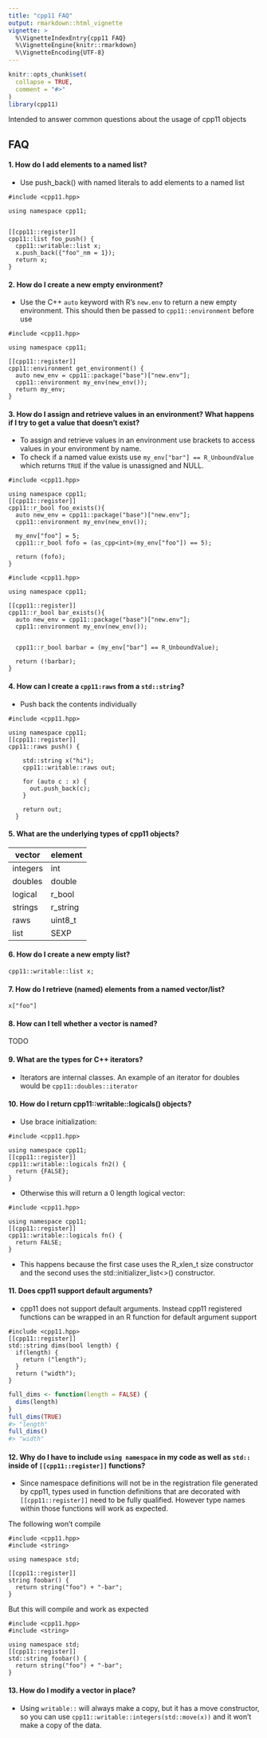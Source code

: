 ```yaml
---
title: "cpp11 FAQ"
output: rmarkdown::html_vignette
vignette: >
  %\VignetteIndexEntry{cpp11 FAQ}
  %\VignetteEngine{knitr::rmarkdown}
  %\VignetteEncoding{UTF-8}
---
```


```r
knitr::opts_chunk$set(
  collapse = TRUE,
  comment = "#>"
)
library(cpp11)
```

Intended to answer common questions about the usage of cpp11 objects

## FAQ

#### 1. How do I add elements to a named list?

  * Use push_back() with named literals to add elements to a named list
  
```cpp11
#include <cpp11.hpp>

using namespace cpp11;


[[cpp11::register]]
cpp11::list foo_push() {
  cpp11::writable::list x;
  x.push_back({"foo"_nm = 1});
  return x;
}
```

#### 2. How do I create a new empty environment?

  * Use the C++ `auto` keyword with R's `new.env` to return a new empty environment. This should then be passed to `cpp11::environment` before use

```cpp11
#include <cpp11.hpp>

using namespace cpp11;

[[cpp11::register]]
cpp11::environment get_environment() {
  auto new_env = cpp11::package("base")["new.env"];
  cpp11::environment my_env(new_env());
  return my_env;
}

```

#### 3. How do I assign and retrieve values in an environment? What happens if I try to get a value that doesn't exist?

  * To assign and retrieve values in an environment use brackets to access values in your environment by name.
  * To check if a named value exists use `my_env["bar"] == R_UnboundValue` which returns `TRUE` if the value is unassigned and NULL.

```cpp11
#include <cpp11.hpp>

using namespace cpp11;
[[cpp11::register]]
cpp11::r_bool foo_exists(){
  auto new_env = cpp11::package("base")["new.env"];
  cpp11::environment my_env(new_env());
  
  my_env["foo"] = 5;
  cpp11::r_bool fofo = (as_cpp<int>(my_env["foo"]) == 5);
  
  return (fofo);
}
```

```cpp11
#include <cpp11.hpp>

using namespace cpp11;

[[cpp11::register]]
cpp11::r_bool bar_exists(){
  auto new_env = cpp11::package("base")["new.env"];
  cpp11::environment my_env(new_env());
  
  
  cpp11::r_bool barbar = (my_env["bar"] == R_UnboundValue);
  
  return (!barbar);
}
```

#### 4. How can I create a `cpp11:raws` from a `std::string`?

  * Push back the contents individually
  
```cpp11
#include <cpp11.hpp>

using namespace cpp11;
[[cpp11::register]]
cpp11::raws push() {
  
    std::string x("hi");
    cpp11::writable::raws out;
  
    for (auto c : x) {
      out.push_back(c);
    }
  
    return out;
  }
```
  
#### 5. What are the underlying types of cpp11 objects?

   | vector   | element
   | ---      | ---
   | integers |	int
   | doubles	| double
   | logical  | r_bool
   | strings	| r_string
   | raws	    | uint8_t
   |  list	  | SEXP

#### 6. How do I create a new empty list?

`cpp11::writable::list x;`

#### 7. How do I retrieve (named) elements from a named vector/list?

`x["foo"]`

#### 8. How can I tell whether a vector is named?

  TODO    

#### 9. What are the types for C++ iterators?

  * Iterators are internal classes. An example of an iterator for
  doubles would be `cpp11::doubles::iterator`
  
#### 10. How do I return cpp11::writable::logicals() objects?
  
  * Use brace initialization:
  
```cpp11
#include <cpp11.hpp>

using namespace cpp11;
[[cpp11::register]]
cpp11::writable::logicals fn2() {
  return {FALSE};
}
```
    
  * Otherwise this will return a 0 length logical vector:
    
```cpp11
#include <cpp11.hpp>

using namespace cpp11;
[[cpp11::register]]
cpp11::writable::logicals fn() {
  return FALSE;
}
```
    
  * This happens because the first case uses the R_xlen_t size constructor and the second uses the std::initializer_list<>() constructor.
    
#### 11. Does cpp11 support default arguments?

  * cpp11 does not support default arguments. Instead cpp11 registered functions can be wrapped in an R function for default argument support
  
```cpp11
#include <cpp11.hpp>
[[cpp11::register]]
std::string dims(bool length) {
  if(length) {
    return ("length");
  }
  return ("width");
}
```

```r
full_dims <- function(length = FALSE) {
  dims(length)
}
full_dims(TRUE)
#> "length"
full_dims()
#> "width"
```
  
#### 12. Why do I have to include `using namespace` in my code as well as `std::` inside of `[[cpp11::register]]` functions?
  

  * Since namespace definitions will not be in the registration file generated by cpp11, types used in function definitions that are decorated with `[[cpp11::register]]` need to be fully qualified. However type names within those functions will work as expected.
    
The following won't compile
```cpp11
#include <cpp11.hpp>
#include <string>

using namespace std;

[[cpp11::register]]
string foobar() {
  return string("foo") + "-bar";
}
```


But this will compile and work as expected
```cpp11
#include <cpp11.hpp>
#include <string>

using namespace std;
[[cpp11::register]]
std::string foobar() {
  return string("foo") + "-bar";
}
```

#### 13. How do I modify a vector in place?

  * Using `writable::` will always make a copy, but it has a move constructor, so you can use `cpp11::writable::integers(std::move(x))` and it won't make a copy of the data.




